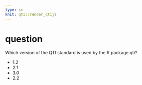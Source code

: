```yaml
---
type: sc
knit: qti::render_qtijs
---
```


# question

Which version of the QTI standard is used by the R package qti?

- 1.2
- *2.1*
- 3.0
- 2.2
